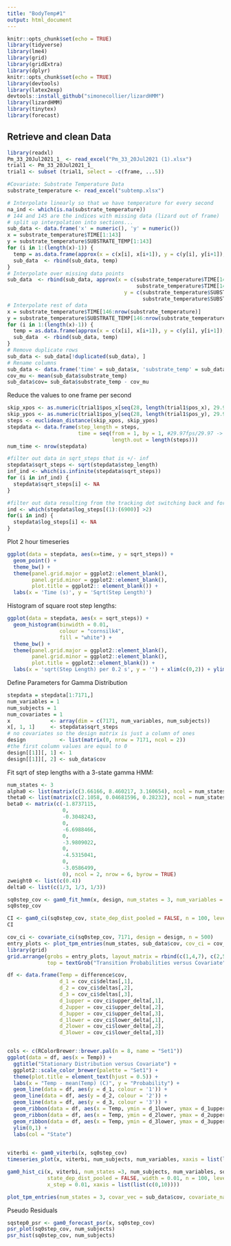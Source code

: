 ```yaml
---
title: "BodyTemp#1"
output: html_document
---
```


```r
knitr::opts_chunk$set(echo = TRUE)
library(tidyverse)
library(lme4)
library(grid)
library(gridExtra)
library(dplyr)
knitr::opts_chunk$set(echo = TRUE)
library(devtools)
library(latex2exp)
devtools::install_github("simonecollier/lizardHMM")
library(lizardHMM)
library(tinytex)
library(forecast)
```

## Retrieve and clean Data

```r
library(readxl)
Pm_33_20Jul2021_1_ <- read_excel("Pm_33_20Jul2021 (1).xlsx")
trial1 <- Pm_33_20Jul2021_1_
trial1 <- subset (trial1, select = -c(frame, ...5))
```

```r
#Covariate: Substrate Temperature Data 
substrate_temperature <- read_excel("subtemp.xlsx")

# Interpolate linearly so that we have temperature for every second
na_ind <- which(is.na(substrate_temperature))
# 144 and 145 are the indices with missing data (lizard out of frame)
# split up interpolation into sections...
sub_data <- data.frame('x' = numeric(), 'y' = numeric())
x = substrate_temperature$TIME[1:143]
y = substrate_temperature$SUBSTRATE_TEMP[1:143]
for (i in 1:(length(x)-1)) {
  temp = as.data.frame(approx(x = c(x[i], x[i+1]), y = c(y[i], y[i+1]), n = 31))
  sub_data  <- rbind(sub_data, temp)
}
# Interpolate over missing data points
sub_data  <- rbind(sub_data, approx(x = c(substrate_temperature$TIME[143], 
                                          substrate_temperature$TIME[146]), 
                                      y = c(substrate_temperature$SUBSTRATE_TEMP[143], 
                                            substrate_temperature$SUBSTRATE_TEMP[146]), n = 30*2+31))
# Interpolate rest of data
x = substrate_temperature$TIME[146:nrow(substrate_temperature)]
y = substrate_temperature$SUBSTRATE_TEMP[146:nrow(substrate_temperature)]
for (i in 1:(length(x)-1)) {
  temp = as.data.frame(approx(x = c(x[i], x[i+1]), y = c(y[i], y[i+1]), n = 31))
  sub_data  <- rbind(sub_data, temp)
}
# Remove duplicate rows
sub_data <- sub_data[!duplicated(sub_data), ]
# Rename columns
sub_data <- data.frame('time' = sub_data$x, 'substrate_temp' = sub_data$y)
cov_mu <- mean(sub_data$substrate_temp)
sub_data$cov= sub_data$substrate_temp - cov_mu
```


Reduce the values to one frame per second
```r
skip_xpos <- as.numeric(trial1$pos_x[seq(28, length(trial1$pos_x), 29.97)])
skip_ypos <- as.numeric(trial1$pos_y[seq(28, length(trial1$pos_y), 29.97)])
steps <- euclidean_distance(skip_xpos, skip_ypos)
stepdata <- data.frame(step_length = steps,
                       time = seq(from = 1, by = 1, #29.97fps/29.97 -> 1fps
                                  length.out = length(steps)))
num_time <- nrow(stepdata)

#filter out data in sqrt_steps that is +/- inf
stepdata$sqrt_steps <- sqrt(stepdata$step_length)
inf_ind <- which(is.infinite(stepdata$sqrt_steps))
for (i in inf_ind) {
  stepdata$sqrt_steps[i] <- NA
}

#filter out data resulting from the tracking dot switching back and forth: indices of stepdata that have a step_length greater than 0.4
ind <- which(stepdata$log_steps[(1):(6900)] >2) 
for(i in ind) {
  stepdata$log_steps[i] <- NA
}
```

Plot 2 hour timeseries

```r
ggplot(data = stepdata, aes(x=time, y = sqrt_steps)) + 
  geom_point() +
  theme_bw() +
  theme(panel.grid.major = ggplot2::element_blank(),
        panel.grid.minor = ggplot2::element_blank(),
        plot.title = ggplot2:: element_blank()) +
  labs(x = 'Time (s)', y = 'Sqrt(Step Length)')
```

Histogram of square root step lengths:

```r
ggplot(data = stepdata, aes(x = sqrt_steps)) +
  geom_histogram(binwidth = 0.01,
                 colour = "cornsilk4",
                 fill = "white") +
  theme_bw() + 
  theme(panel.grid.major = ggplot2::element_blank(),
        panel.grid.minor = ggplot2::element_blank(),
        plot.title = ggplot2::element_blank()) +
  labs(x = 'sqrt(Step Length) per 0.2 s', y = '') + xlim(c(0,2)) + ylim(c(0,150))
```


Define Parameters for Gamma Distribution

```r
stepdata = stepdata[1:7171,]
num_variables = 1
num_subjects = 1
num_covariates = 1
x             <- array(dim = c(7171, num_variables, num_subjects))
x[, 1, 1]     <- stepdata$sqrt_steps
# no covariates so the design matrix is just a column of ones
design           <- list(matrix(0, nrow = 7171, ncol = 2))
#the first column values are equal to 0 
design[[1]][, 1] <- 1
design[[1]][, 2] <- sub_data$cov
```

Fit sqrt of step lengths with a 3-state gamma HMM:

```r
num_states <- 3
alpha0 <- list(matrix(c(3.66166, 8.460217, 3.160654), ncol = num_states, nrow = 1, byrow = TRUE))
theta0 <- list(matrix(c(2.1058, 0.04681596, 0.28232), ncol = num_states, nrow = 1, byrow = TRUE))
beta0 <- matrix(c(-1.8737115,
                  0,
                  -0.3048243,
                  0,
                  -6.6988466,
                  0,
                  -3.9809022,
                  0,
                  -4.5315041,
                  0,
                  -3.0586499,
                  0), ncol = 2, nrow = 6, byrow = TRUE)
zweight0 <- list(c(0.4))
delta0 <- list(c(1/3, 1/3, 1/3))

sq0step_cov <- gam0_fit_hmm(x, design, num_states = 3, num_variables = 1, num_subjects =1, num_covariates = 1, alpha0, theta0, zweight0, beta0 = beta0, delta0, iterlim = 200, hessian = TRUE)
sq0step_cov
```

```r
CI <- gam0_ci(sq0step_cov, state_dep_dist_pooled = FALSE, n = 100, level = 0.975)
CI
```
```r
cov_ci <- covariate_ci(sq0step_cov, 7171, design = design, n = 500)
entry_plots <- plot_tpm_entries(num_states, sub_data$cov, cov_ci = cov_ci)
library(grid)
grid.arrange(grobs = entry_plots, layout_matrix = rbind(c(1,4,7), c(2,5,8), c(3,6,9)), 
             top = textGrob("Transition Probabilities versus Covariate", vjust = 1, gp = gpar(fontface = "bold", cex = 1.2)), left = textGrob("Probability", rot = 90, vjust = 1), bottom = textGrob("Temp - mean(Temp)(C)"))
```
```r
df <- data.frame(Temp = difference$cov,
                 d_1 = cov_ci$deltas[,1],
                 d_2 = cov_ci$deltas[,2],
                 d_3 = cov_ci$deltas[,3],
                 d_1upper = cov_ci$upper_delta[,1],
                 d_2upper = cov_ci$upper_delta[,2],
                 d_3upper = cov_ci$upper_delta[,3],
                 d_1lower = cov_ci$lower_delta[,1],
                 d_2lower = cov_ci$lower_delta[,2],
                 d_3lower = cov_ci$lower_delta[,3])


cols <- c(RColorBrewer::brewer.pal(n = 8, name = "Set1"))
ggplot(data = df, aes(x = Temp)) + 
  ggtitle("Stationary Distribution versus Covariate") +
  ggplot2::scale_color_brewer(palette = "Set1") + 
  theme(plot.title = element_text(hjust = 0.5)) +
  labs(x = "Temp - mean(Temp) (C)", y = "Probability") + 
  geom_line(data = df, aes(y = d_1, colour = '1')) +
  geom_line(data = df, aes(y = d_2, colour = '2')) +
  geom_line(data = df, aes(y = d_3, colour = '3')) +
  geom_ribbon(data = df, aes(x = Temp, ymin = d_1lower, ymax = d_1upper), alpha = 0.4, fill = cols[1]) + 
  geom_ribbon(data = df, aes(x = Temp, ymin = d_2lower, ymax = d_2upper), alpha = 0.4, fill = cols[2]) + 
  geom_ribbon(data = df, aes(x = Temp, ymin = d_3lower, ymax = d_3upper), alpha = 0.4, fill = cols[3]) + 
  ylim(0,1) + 
  labs(col = "State")
  
```


```r
viterbi <- gam0_viterbi(x, sq0step_cov)
timeseries_plot(x, viterbi, num_subjects, num_variables, xaxis = list(list(c(500, 2500))))
```


```r
gam0_hist_ci(x, viterbi, num_states =3, num_subjects, num_variables, sq0step_cov, 
             state_dep_dist_pooled = FALSE, width = 0.01, n = 100, level = 0.975,
             x_step = 0.01, xaxis = list(list(c(0,10))))
```
```r
plot_tpm_entries(num_states = 3, covar_vec = sub_data$cov, covariate_name = "Substrate temp", )
```

Pseudo Residuals

```r
sqstep0_psr <- gam0_forecast_psr(x, sq0step_cov)
psr_plot(sq0step_cov, num_subjects)
psr_hist(sq0step_cov, num_subjects)
```


